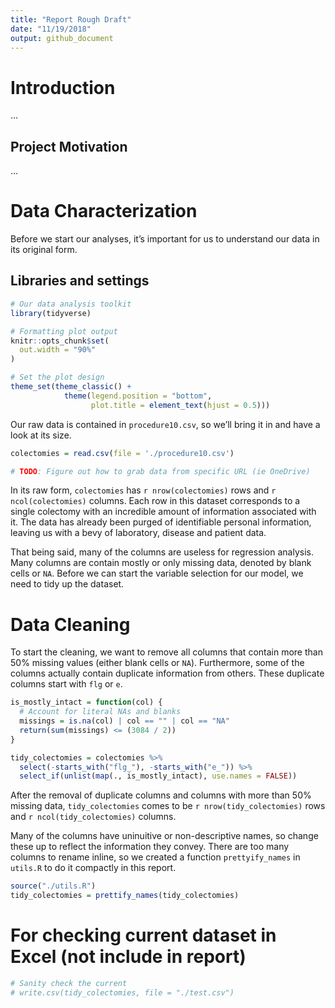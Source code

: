 ```yaml
---
title: "Report Rough Draft"
date: "11/19/2018"
output: github_document
---
```


# Introduction 

...

## Project Motivation

...

# Data Characterization

Before we start our analyses, it's important for us to understand our data in its original form.

## Libraries and settings

```r
# Our data analysis toolkit
library(tidyverse)

# Formatting plot output
knitr::opts_chunk$set(
  out.width = "90%"
)

# Set the plot design
theme_set(theme_classic() + 
            theme(legend.position = "bottom", 
                  plot.title = element_text(hjust = 0.5)))
```

Our raw data is contained in `procedure10.csv`, so we'll bring it in and have a look at its size. 

```r
colectomies = read.csv(file = './procedure10.csv') 

# TODO: Figure out how to grab data from specific URL (ie OneDrive)
```

In its raw form, `colectomies` has `r nrow(colectomies)` rows and `r ncol(colectomies)` columns. Each row in this dataset corresponds to a single colectomy with an incredible amount of information associated with it. The data has already been purged of identifiable personal information, leaving us with a bevy of laboratory, disease and patient data. 

That being said, many of the columns are useless for regression analysis. Many columns are contain mostly or only missing data, denoted by blank cells or `NA`. Before we can start the variable selection for our model, we need to tidy up the dataset. 

# Data Cleaning

To start the cleaning, we want to remove all columns that contain more than 50% missing values (either blank cells or `NA`). Furthermore, some of the columns actually contain duplicate information from others. These duplicate columns start with `flg` or `e`. 

```r
is_mostly_intact = function(col) {
  # Account for literal NAs and blanks
  missings = is.na(col) | col == "" | col == "NA"
  return(sum(missings) <= (3084 / 2))
}

tidy_colectomies = colectomies %>% 
  select(-starts_with("flg_"), -starts_with("e_")) %>% 
  select_if(unlist(map(., is_mostly_intact), use.names = FALSE))
```

After the removal of duplicate columns and columns with more than 50% missing data, `tidy_colectomies` comes to be `r nrow(tidy_colectomies)` rows and `r ncol(tidy_colectomies)` columns. 

Many of the columns have uninuitive or non-descriptive names, so change these up to reflect the information they convey. There are too many columns to rename inline, so we created a function `prettyify_names` in `utils.R` to do it compactly in this report. 

```r
source("./utils.R")
tidy_colectomies = prettify_names(tidy_colectomies)
```




# For checking current dataset in Excel (not include in report)

```r
# Sanity check the current
# write.csv(tidy_colectomies, file = "./test.csv")
```



